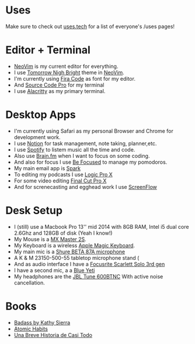 # Uses

Make sure to check out [uses.tech](https://uses.tech) for a list of everyone's /uses pages!

# Editor + Terminal

- [NeoVim](https://neovim.io/) is my current editor for everything.
- I use [Tomorrow Nigh Bright](https://github.com/chriskempson/tomorrow-theme/blob/master/vim/colors/Tomorrow-Night-Bright.vim) theme in [NeoVim](https://neovim.io/).
- I'm currently using [Fira Code](https://github.com/tonsky/FiraCode) as font for my editor.
- And [Source Code Pro](https://fonts.google.com/specimen/Source+Code+Pro) for my terminal
- I use [Alacritty](https://github.com/alacritty/alacritty) as my primary terminal.

# Desktop Apps

- I'm currently using Safari as my personal Browser and Chrome for development work.
- I use [Notion](https://www.notion.so/) for task management, note taking, planner,etc.
- I use [Spotify](https://open.spotify.com) to listem music all the time and code.
- Also use [Brain.fm](https://brain.fm) when I want to focus on some coding.
- And also for focus I use [Be Focused](ttps://xwavesoft.com/be-focused-pro-for-iphone-ipad-mac-os-x.html) to manage my pomodoros.
- My main email app is [Spark](https://sparkmailapp.com/)
- To editing my podcasts I use [Logic Pro X](https://www.apple.com/la/logic-pro/)
- For some video editing [Final Cut Pro X](https://www.apple.com/la/final-cut-pro/)
- And for screnecasting and egghead work I use [ScreenFlow](https://www.telestream.net/screenflow/overview.htm?&gclid=CjwKCAjwrvv3BRAJEiwAhwOdMxl1coeNfnDzMkMsVUCpLQkJ4gcrDfQotzy3rCeBF8zNK2x8dHBwGxoCEpIQAvD_BwE)

# Desk Setup

- I (still) use a Macbook Pro 13'' mid 2014 with 8GB RAM, Intel i5 dual core 2.6Ghz and 128GB of disk (Yeah I know!)
- My Mouse is a [MX Master 2S](https://amzn.to/31I1Ahv).
- My Keyboard is a wireless [Apple Magic Keyboard](https://amzn.to/2C3qT2U).
- My main mic is a [Shure BETA 87A microphone](https://amzn.to/2AtEi3H)
- A K & M 23150-500-55 tabletop microphone stand (
- And as audio interface I have a [Focusrite Scarlett Solo 3rd gen](https://amzn.to/2VEWuyP)
- I have a second mic, a a [Blue Yeti](https://amzn.to/2Zy6LOk)
- My headphones are the [JBL Tune 600BTNC](https://amzn.to/2ZDD4v9) With active noise cancellation.

# Books

- [Badass by Kathy Sierra](https://amzn.to/2VItO7Y)
- [Atomic Habits](https://amzn.to/31Iinkp)
- [Una Breve Historia de Casi Todo](https://amzn.to/31HCjnC)
